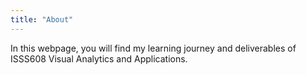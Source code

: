 ```yaml
---
title: "About"
---
```


In this webpage, you will find my learning journey and deliverables of ISSS608 Visual Analytics and Applications.